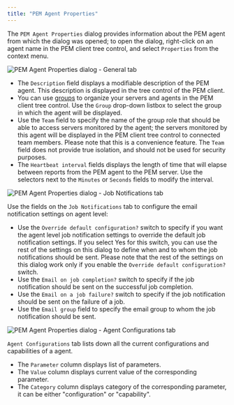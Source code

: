 ```yaml
---
title: "PEM Agent Properties"
---
```


<div id="pem_agent_properties" class="registered_link"></div>

The `PEM Agent Properties` dialog provides information about the PEM agent from which the dialog was opened; to open the dialog, right-click on an agent name in the PEM client tree control, and select `Properties` from the context menu.

![PEM Agent Properties dialog - General tab](../images/pem_agent_properties.png)

-   The `Description` field displays a modifiable description of the PEM agent. This description is displayed in the tree control of the PEM client.
-   You can use [groups](../01_toc_pem_getting_started/#group_dialog) to organize your servers and agents in the PEM client tree control. Use the `Group` drop-down listbox to select the group in which the agent will be displayed.
-   Use the `Team` field to specify the name of the group role that should be able to access servers monitored by the agent; the servers monitored by this agent will be displayed in the PEM client tree control to connected team members. Please note that this is a convenience feature. The `Team` field does not provide true isolation, and should not be used for security purposes.
-   The `Heartbeat interval` fields displays the length of time that will elapse between reports from the PEM agent to the PEM server. Use the selectors next to the `Minutes` or `Seconds` fields to modify the interval.

![PEM Agent Properties dialog - Job Notifications tab](../images/pem_agent_job_notification_properties.png)

Use the fields on the `Job Notifications` tab to configure the email notification settings on agent level:

-   Use the `Override default configuration?` switch to specify if you want the agent level job notification settings to override the default job notification settings. If you select Yes for this switch, you can use the rest of the settings on this dialog to define when and to whom the job notifications should be sent. Please note that the rest of the settings on this dialog work only if you enable the `Override default configuration?` switch.
-   Use the `Email on job completion?` switch to specify if the job notification should be sent on the successful job completion.
-   Use the `Email on a job failure?` switch to specify if the job notification should be sent on the failure of a job.
-   Use the `Email group` field to specify the email group to whom the job notification should be sent.

![PEM Agent Properties dialog - Agent Configurations tab](../images/pem_agent_configurations_properties.png)

`Agent Configurations` tab lists down all the current configurations and capabilities of a agent.

-   The `Parameter` column displays list of parameters.
-   The `Value` column displays current value of the corresponding parameter.
-   The `Category` column displays category of the corresponding parameter, it can be either "configuration" or "capability".
